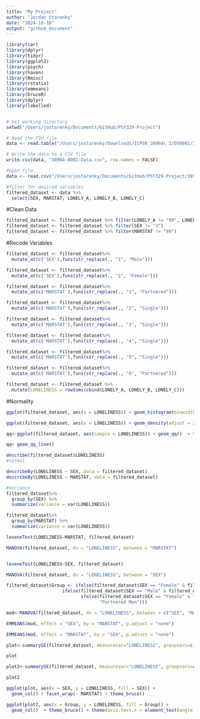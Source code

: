 ```yaml
---
title: "My Project"
author: "Jordan Starenky"
date: "2024-10-10"
output: "github_document"
---
```



```r
library(car)
library(dplyr)
library(tidyr)
library(ggplot2)
library(psych)
library(haven)
library(Rmisc)
library(rstatix)
library(emmeans)
library(bruceR)
library(dplyr)
library(labelled)


# Set working directory
setwd("/Users/jostarenky/Documents/GitHub/PSY329-Project")

# Read the TSV file
data <- read.table("/Users/jostarenky/Downloads/ICPSR_38964\ 2/DS0001/38964-0001-Data.tsv", sep = "\t", header = TRUE, fill = TRUE, quote = "")

# Write the data to a CSV file
write.csv(data, "38964-0001-Data.csv", row.names = FALSE)

#open file
data <- read.csv("/Users/jostarenky/Documents/GitHub/PSY329-Project/38964-0001-Data.csv")

#filter for desired variables
filtered_dataset <- data %>%
  select(SEX, MARSTAT, LONELY_A, LONELY_B, LONELY_C)

```

#Clean Data
```r
filtered_dataset <- filtered_dataset %>% filter(LONELY_A != "99", LONELY_B != "99", LONELY_C != "99")
filtered_dataset <- filtered_dataset %>% filter(SEX != "3")
filtered_dataset <- filtered_dataset %>% filter(MARSTAT != "99")
```

#Recode Variables
```r
filtered_dataset <- filtered_dataset%>%
  mutate_at(c('SEX'),funs(str_replace(., "1", "Male")))

filtered_dataset <- filtered_dataset%>%
  mutate_at(c('SEX'),funs(str_replace(., "2", "Female")))

filtered_dataset <- filtered_dataset%>%
  mutate_at(c('MARSTAT'),funs(str_replace(., "1", "Partnered")))

filtered_dataset <- filtered_dataset%>%
  mutate_at(c('MARSTAT'),funs(str_replace(., "2", "Single")))

filtered_dataset <- filtered_dataset%>%
  mutate_at(c('MARSTAT'),funs(str_replace(., "3", "Single")))

filtered_dataset <- filtered_dataset%>%
  mutate_at(c('MARSTAT'),funs(str_replace(., "4", "Single")))

filtered_dataset <- filtered_dataset%>%
  mutate_at(c('MARSTAT'),funs(str_replace(., "5", "Single")))

filtered_dataset <- filtered_dataset%>%
  mutate_at(c('MARSTAT'),funs(str_replace(., "6", "Partnered")))

filtered_dataset <- filtered_dataset %>%
  mutate(LONELINESS = rowSums(cbind(LONELY_A, LONELY_B, LONELY_C)))

```



#Normality
```r
ggplot(filtered_dataset, aes(x = LONELINESS)) + geom_histogram(binwidth = 1) + theme_classic()

ggplot(filtered_dataset, aes(x = LONELINESS)) + geom_density(adjust = 2)  + theme_classic()

qq<-ggplot(filtered_dataset, aes(sample = LONELINESS)) + geom_qq()  + theme_classic()

qq+ geom_qq_line()
```
```r
describe(filtered_dataset$LONELINESS)
#normal

describeBy(LONELINESS ~ SEX, data = filtered_dataset)
describeBy(LONELINESS ~ MARSTAT, data = filtered_dataset)

```

```r
#Variance
filtered_dataset%>%
  group_by(SEX) %>%
  summarize(variance = var(LONELINESS))

filtered_dataset%>%
  group_by(MARSTAT) %>%
  summarize(variance = var(LONELINESS))

```
```r
leveneTest(LONELINESS~MARSTAT, filtered_dataset)

MANOVA(filtered_dataset, dv = "LONELINESS", between = "MARSTAT")


leveneTest(LONELINESS~SEX, filtered_dataset)

MANOVA(filtered_dataset, dv = "LONELINESS", between = "SEX")

```

```r
filtered_dataset$Group <- ifelse(filtered_dataset$SEX == "Female" & filtered_dataset$MARSTAT == "Single", "Single Women", 
                     ifelse(filtered_dataset$SEX == "Male" & filtered_dataset$MARSTAT == "Single", "Single Men", 
                            ifelse(filtered_dataset$SEX == "Female" & filtered_dataset$MARSTAT == "Partnered", "Partnered Women", 
                                   "Partnered Men")))
```



```r

mod<-MANOVA(filtered_dataset, dv = "LONELINESS", between = c("SEX", "MARSTAT")) 

EMMEANS(mod, effect = "SEX", by = "MARSTAT", p.adjust = "none")

EMMEANS(mod, effect = "MARSTAT", by = "SEX", p.adjust = "none")
```
```r

plot<-summarySE(filtered_dataset, measurevar="LONELINESS", groupvars=c("SEX", "MARSTAT"))

plot

plot2<-summarySE(filtered_dataset, measurevar="LONELINESS", groupvars=c("Group"))

plot2

ggplot(plot, aes(x = SEX, y = LONELINESS, fill = SEX)) +
  geom_col() + facet_wrap(~ MARSTAT) + theme_bruce()

ggplot(plot2, aes(x = Group, y = LONELINESS, fill = Group)) +
  geom_col()  + theme_bruce() + theme(axis.text.x = element_text(angle = -10))
```

